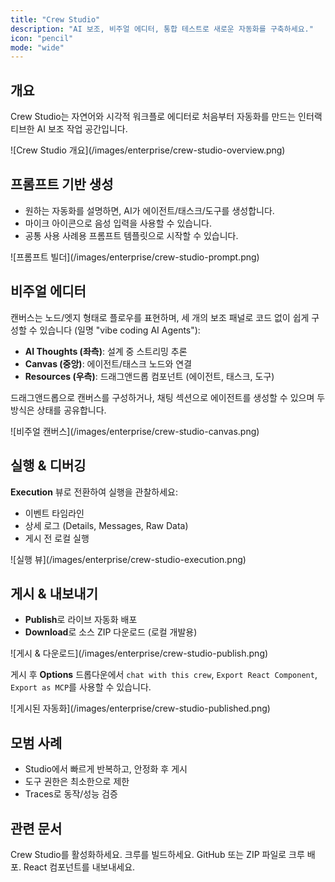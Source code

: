 ```yaml
---
title: "Crew Studio"
description: "AI 보조, 비주얼 에디터, 통합 테스트로 새로운 자동화를 구축하세요."
icon: "pencil"
mode: "wide"
---
```


## 개요

Crew Studio는 자연어와 시각적 워크플로 에디터로 처음부터 자동화를 만드는 인터랙티브한 AI 보조 작업 공간입니다.

<Frame>
  ![Crew Studio 개요](/images/enterprise/crew-studio-overview.png)
</Frame>

## 프롬프트 기반 생성

- 원하는 자동화를 설명하면, AI가 에이전트/태스크/도구를 생성합니다.
- 마이크 아이콘으로 음성 입력을 사용할 수 있습니다.
- 공통 사용 사례용 프롬프트 템플릿으로 시작할 수 있습니다.

<Frame>
  ![프롬프트 빌더](/images/enterprise/crew-studio-prompt.png)
</Frame>

## 비주얼 에디터

캔버스는 노드/엣지 형태로 플로우를 표현하며, 세 개의 보조 패널로 코드 없이 쉽게 구성할 수 있습니다 (일명 "vibe coding AI Agents"):

- **AI Thoughts (좌측)**: 설계 중 스트리밍 추론
- **Canvas (중앙)**: 에이전트/태스크 노드와 연결
- **Resources (우측)**: 드래그앤드롭 컴포넌트 (에이전트, 태스크, 도구)

드래그앤드롭으로 캔버스를 구성하거나, 채팅 섹션으로 에이전트를 생성할 수 있으며 두 방식은 상태를 공유합니다.

<Frame>
  ![비주얼 캔버스](/images/enterprise/crew-studio-canvas.png)
</Frame>

## 실행 & 디버깅

<b>Execution</b> 뷰로 전환하여 실행을 관찰하세요:

- 이벤트 타임라인
- 상세 로그 (Details, Messages, Raw Data)
- 게시 전 로컬 실행

<Frame>
  ![실행 뷰](/images/enterprise/crew-studio-execution.png)
</Frame>

## 게시 & 내보내기

- <b>Publish</b>로 라이브 자동화 배포
- <b>Download</b>로 소스 ZIP 다운로드 (로컬 개발용)

<Frame>
  ![게시 & 다운로드](/images/enterprise/crew-studio-publish.png)
</Frame>

게시 후 **Options** 드롭다운에서 `chat with this crew`, `Export React Component`, `Export as MCP`를 사용할 수 있습니다.

<Frame>
  ![게시된 자동화](/images/enterprise/crew-studio-published.png)
</Frame>

## 모범 사례

- Studio에서 빠르게 반복하고, 안정화 후 게시
- 도구 권한은 최소한으로 제한
- Traces로 동작/성능 검증

## 관련 문서

<CardGroup cols={4}>
  <Card title="Crew Studio 활성화" href="/ko/enterprise/guides/enable-crew-studio" icon="palette">
    Crew Studio를 활성화하세요.
  </Card>
  <Card title="크루 빌드" href="/ko/enterprise/guides/build-crew" icon="paintbrush">
    크루를 빌드하세요.
  </Card>
  <Card title="크루 배포" href="/ko/enterprise/guides/deploy-crew" icon="rocket">
    GitHub 또는 ZIP 파일로 크루 배포.
  </Card>
  <Card title="React 컴포넌트 내보내기" href="/ko/enterprise/guides/react-component-export" icon="download">
    React 컴포넌트를 내보내세요.
  </Card>
</CardGroup>
